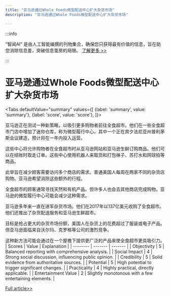 ```yaml
---
title: "亚马逊通过Whole Foods微型配送中心扩大杂货市场"
description: "亚马逊通过Whole Foods微型配送中心扩大杂货市场"

---
```



:::info

“智闻AI“ 是由人工智能编撰的刊物集合，确保您只获得最有价值的信息，旨在助您消除信息差，突破信息茧房的局限。  [了解更多 >>](/)

:::

# 亚马逊通过Whole Foods微型配送中心扩大杂货市场


<Tabs
	defaultValue="summary"
	values={[
	{label: 'summary', value: 'summary'},
	{label: 'score', value: 'score'},
]}>
<TabItem value="summary">


亚马逊正在测试一种新策略，以吸引更多购物者前往全食超市。他们在一些全食超市门店中增加了迷你仓库，称为微型履行中心。其中一个正在宾夕法尼亚州普利茅斯会议建造，预计将在一年内投入运营。

这些中心将允许购物者在全食超市时从亚马逊网站和亚马逊生鲜订购商品。他们可以在结账时取走订单。这些中心使用机器人来取货和打包袜子、苏打水和网球拍等商品。

此举旨在减少顾客需要访问多个商店的需求。普通美国人每周在两家不同的杂货店购物。亚马逊希望消除这些额外的行程。

全食超市的顾客通常寻找天然和有机产品。但许多人也会去其他商店完成购物。亚马逊的微型履行中心可能会减少这种需求。

亚马逊多年来一直在进军杂货市场。他们在2017年以137亿美元收购了全食超市。他们还推出了杂货配送服务和亚马逊生鲜超市。

目标是抢占更大的杂货市场份额，美国人在杂货上的花费超过了服装或电子产品。但亚马逊面临来自沃尔玛、克罗格等公司的激烈竞争。

这种新方法可能会通过在一个屋檐下提供更广泛的产品来使全食超市更具吸引力。
</TabItem>
<TabItem value="score">
	| Scores     | Value   | Explanation |
	| -------- | ------- | ------- |
	| Objectivity  | 5    | Balanced reporting with comprehensive analysis.    |
	| Social Impact | 4     | Strong social discussion, influencing public opinion.    |
	| Credibility    | 5    | Solid evidence from authoritative sources.    |
	| Potential    | 5    | High potential to trigger significant changes.    |
	| Practicality    | 4    | Highly practical, directly applicable.    |
	| Entertainment Value    | 2    | Slightly monotonous with a few entertaining elements.    |
</TabItem>
</Tabs>

[Full article>>](https://www.cnbc.com/2024/10/09/amazon-tests-adding-robot-warehouses-to-whole-foods.html)
